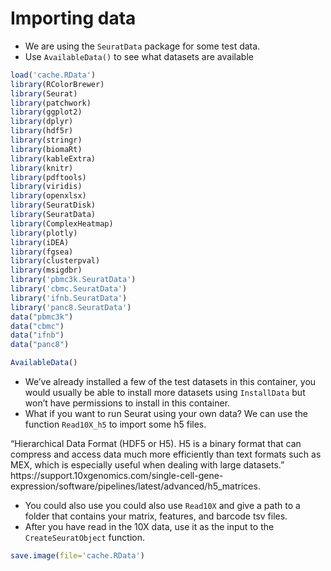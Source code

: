 # Importing data

 - We are using the `SeuratData` package for some test data. 
 - Use `AvailableData()` to see what datasets are available

```r
load('cache.RData')
library(RColorBrewer)
library(Seurat)
library(patchwork)
library(ggplot2)
library(dplyr)
library(hdf5r)
library(stringr)
library(biomaRt)
library(kableExtra)
library(knitr)
library(pdftools)
library(viridis)
library(openxlsx)
library(SeuratDisk)
library(SeuratData)
library(ComplexHeatmap)
library(plotly)
library(iDEA)
library(fgsea)
library(clusterpval)
library(msigdbr)
library('pbmc3k.SeuratData')
library('cbmc.SeuratData')
library('ifnb.SeuratData')
library('panc8.SeuratData')
data("pbmc3k")
data("cbmc")
data("ifnb")
data("panc8")
````

```r
AvailableData()
```

- We've already installed a few of the test datasets in this container, you would usually be able to install more datasets using `InstallData` but won't have permissions to install in this container. 
- What if you want to run Seurat using your own data? We can use the function `Read10X_h5` to import some h5 files.    

"Hierarchical Data Format (HDF5 or H5). H5 is a binary format that can compress and access data much more efficiently than text formats such as MEX, which is especially useful when dealing with large datasets." https://support.10xgenomics.com/single-cell-gene-expression/software/pipelines/latest/advanced/h5_matrices.   

- You could also use you could also use `Read10X` and give a path to a folder that contains your matrix, features, and barcode tsv files.
- After you have read in the 10X data, use it as the input to the `CreateSeuratObject` function.

```r
save.image(file='cache.RData')
````

